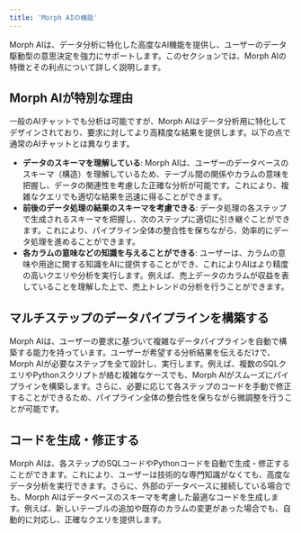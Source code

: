 ```yaml
---
title: 'Morph AIの機能'
---
```


Morph AIは、データ分析に特化した高度なAI機能を提供し、ユーザーのデータ駆動型の意思決定を強力にサポートします。このセクションでは、Morph AIの特徴とその利点について詳しく説明します。

## Morph AIが特別な理由

一般のAIチャットでも分析は可能ですが、Morph AIはデータ分析用に特化してデザインされており、要求に対してより高精度な結果を提供します。以下の点で通常のAIチャットとは異なります。

- **データのスキーマを理解している**: Morph AIは、ユーザーのデータベースのスキーマ（構造）を理解しているため、テーブル間の関係やカラムの意味を把握し、データの関連性を考慮した正確な分析が可能です。これにより、複雑なクエリでも適切な結果を迅速に得ることができます。
- **前後のデータ処理の結果のスキーマを考慮できる**: データ処理の各ステップで生成されるスキーマを把握し、次のステップに適切に引き継ぐことができます。これにより、パイプライン全体の整合性を保ちながら、効率的にデータ処理を進めることができます。
- **各カラムの意味などの知識を与えることができる**: ユーザーは、カラムの意味や用途に関する知識をAIに提供することができ、これによりAIはより精度の高いクエリや分析を実行します。例えば、売上データのカラムが収益を表していることを理解した上で、売上トレンドの分析を行うことができます。

## マルチステップのデータパイプラインを構築する

Morph AIは、ユーザーの要求に基づいて複雑なデータパイプラインを自動で構築する能力を持っています。ユーザーが希望する分析結果を伝えるだけで、Morph AIが必要なステップを全て設計し、実行します。例えば、複数のSQLクエリやPythonスクリプトが絡む複雑なケースでも、Morph AIがスムーズにパイプラインを構築します。さらに、必要に応じて各ステップのコードを手動で修正することができるため、パイプライン全体の整合性を保ちながら微調整を行うことが可能です。

## コードを生成・修正する

Morph AIは、各ステップのSQLコードやPythonコードを自動で生成・修正することができます。これにより、ユーザーは技術的な専門知識がなくても、高度なデータ分析を実行できます。さらに、外部のデータベースに接続している場合でも、Morph AIはデータベースのスキーマを考慮した最適なコードを生成します。例えば、新しいテーブルの追加や既存のカラムの変更があった場合でも、自動的に対応し、正確なクエリを提供します。

